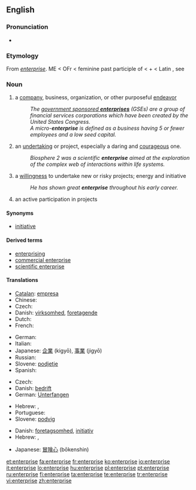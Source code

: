 {{wikipedia}}
{{also|Enterprise}}
==English==

===Pronunciation===
* {{audio|en-us-enterprise.ogg|Audio (US)}}

===Etymology===
From {{etyl|frm}} ''[[entreprise|enterprise]]''.
ME < OFr {{term|entreprise}} < feminine past participle of {{term|entreprendre||to undertake}} < {{term|entre||in between}} + {{term|prendre}} < Latin {{term|prehendere}}, see {{term|prehensile}}

===Noun===
{{en-noun}}

# a [[company]], business, organization, or other purposeful [[endeavor]]
#: ''The [[wikipedia:government sponsored enterprises|government sponsored '''enterprises''']] (GSEs) are a group of financial services corporations which have been created by the United States Congress.''
#: ''A micro-'''enterprise''' is defined as a business having 5 or fewer employees and a low seed capital.''
# an [[undertaking]] or project, especially a daring and [[courageous]] one.
#: ''Biosphere 2 was a scientific '''enterprise''' aimed at the exploration of the complex web of interactions within life systems.''
# a [[willingness]] to undertake new or risky projects; energy and initiative
#: ''He has shown great '''enterprise''' throughout his early career.''
# an active participation in projects

====Synonyms====
* [[initiative]]

====Derived terms====
* [[enterprising]]
* [[commercial enterprise]]
* [[scientific enterprise]]

====Translations====
{{trans-top|Company, business, organization, or endeavor}}
* [[Catalan]]: [[empresa]] {{f}}
* Chinese: {{zh-tsp|企業|企业|qǐyè}} 
* Czech: {{t+|cs|podnik|m}}
* Danish: [[virksomhed]], [[foretagende]]
* Dutch: {{t+|nl|onderneming|f}}
* French: {{t+|fr|entreprise|f}}
{{trans-mid}}
* German: {{t+|de|Unternehmen|n}}
* Italian: {{t+|it|impresa|f}}
* Japanese: [[企業]] (kigyō), [[事業]] (jigyō)
* Russian: {{t+|ru|предприятие|n|tr=predprijátije|sc=Cyrl}}
* Slovene: [[podjetje]] {{n}}
* Spanish: {{t-|es|empresa|f}}
{{trans-bottom}}

{{trans-top|Undertaking, especially a daring and courageous one}}
* Czech: {{t+|cs|podnik|m}}
* Danish: [[bedrift]]
* German: [[Unterfangen]] {{n}}
{{trans-mid}}
* Hebrew: {{he-translation|מבצע|mivtsa}}, {{he-translation|יזמה|yozma}}
* Portuguese: {{t+|pt|empreendimento}}
* Slovene: [[podvig]] {{m}}
{{trans-bottom}}

{{trans-top|Willingness to undertake projects, energy and initiative}}
* Danish: [[foretagsomhed]], [[initiativ]]
* Hebrew: {{he-translation|יזמות|yazamut}}, {{he-translation|יזמה|yozma}}
{{trans-mid}}
* Japanese: [[冒険心]] (bōkenshin)
{{trans-bottom}}

[[et:enterprise]]
[[fa:enterprise]]
[[fr:enterprise]]
[[ko:enterprise]]
[[io:enterprise]]
[[it:enterprise]]
[[lo:enterprise]]
[[hu:enterprise]]
[[pl:enterprise]]
[[pt:enterprise]]
[[ru:enterprise]]
[[fi:enterprise]]
[[ta:enterprise]]
[[te:enterprise]]
[[tr:enterprise]]
[[vi:enterprise]]
[[zh:enterprise]]